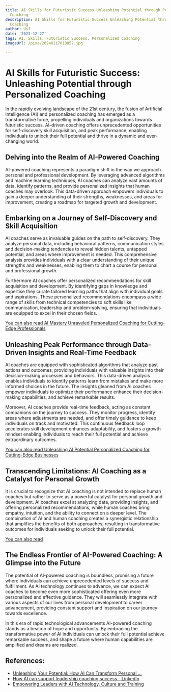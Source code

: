 ```yaml
---
title: AI Skills for Futuristic Success Unleashing Potential through Personalized
  Coaching
description: AI Skills for Futuristic Success Unleashing Potential through Personalized
  Coaching
author: Usf
date: '2023-12-27'
tags: AI, Skills, Futuristic Success, Personalized Coaching
imageUrl: /pixa/20240117013857.jpg

---
```

# AI Skills for Futuristic Success: Unleashing Potential through Personalized Coaching

In  the rapidly evolving landscape of the 21st century, the fusion of Artificial Intelligence (AI) and personalized coaching has emerged as a transformative force, propelling individuals and organizations  towards futuristic success. AI-driven  coaching  offers unprecedented opportunities  for self-discovery skill acquisition, and peak performance, enabling individuals to unlock their full potential and thrive in a  dynamic and ever-changing world.

## Delving into the Realm of AI-Powered  Coaching

AI-powered coaching represents a paradigm shift in the way we approach personal and professional  development. By leveraging  advanced  algorithms and machine learning techniques, AI coaches can  analyze vast amounts  of data, identify patterns, and provide  personalized insights that human coaches may overlook. This  data-driven approach empowers individuals to gain a deeper understanding of their strengths, weaknesses, and areas for  improvement, creating a roadmap for targeted growth and development.

## Embarking on a Journey of Self-Discovery and Skill Acquisition

AI coaches serve as  invaluable guides on the  path to self-discovery. They analyze personal data, including behavioral patterns, communication styles and decision-making tendencies to reveal hidden talents,  untapped potential,  and areas where improvement  is needed. This comprehensive analysis provides individuals with a clear understanding of their unique strengths and  weaknesses, enabling them to chart a course for personal and professional  growth.

Furthermore AI  coaches offer personalized recommendations for skill acquisition and development. By identifying gaps in knowledge and expertise they curate tailored learning paths that  align with  individual goals and aspirations. These personalized recommendations encompass a wide range of skills  from technical competencies to soft skills like communication, leadership  and  problem-solving, ensuring that individuals are equipped to excel in  their chosen fields.

[You can also read AI Mastery Unraveled Personalized Coaching for Cutting-Edge Professionals](AI%20Mastery%20Unraveled%20Personalized%20Coaching%20for%20Cutting-Edge%20Professionals)


## Unleashing Peak Performance through Data-Driven Insights and Real-Time Feedback

AI  coaches are equipped with  sophisticated algorithms that analyze past actions and outcomes, providing individuals with valuable insights into their decision-making processes and behaviors.  This data-driven  analysis  enables individuals to identify patterns learn from mistakes  and make more informed choices in the future. The insights gleaned from AI coaches empower individuals to optimize their performance enhance their decision-making capabilities, and achieve remarkable results.

Moreover,  AI coaches provide real-time feedback, acting as constant companions on the  journey to success. They monitor progress, identify areas where adjustments are needed, and offer timely guidance to keep individuals on track and motivated. This continuous feedback loop accelerates skill development enhances adaptability, and fosters a growth mindset enabling individuals to reach their full potential and achieve extraordinary outcomes.

[You can also  read Unleashing AI Potential  Personalized Coaching for Cutting-Edge Businesses](Unleashing%20AI%20Potential%20Personalized%20Coaching%20for%20Cutting-Edge%20Businesses)


## Transcending Limitations: AI Coaching as a Catalyst  for  Personal Growth

It  is crucial to recognize  that AI coaching is not intended to replace human coaches but rather to serve as a powerful catalyst for personal growth and development. AI coaches excel at  analyzing data, providing insights, and offering personalized recommendations,  while human coaches  bring empathy, intuition, and the ability to connect on a deeper level. The combination of AI  and human coaching creates a  synergistic relationship that  amplifies the benefits of both approaches, resulting in transformative outcomes for individuals seeking to unlock their full potential.

[You can also read ]()


## The Endless Frontier of AI-Powered Coaching: A  Glimpse into the Future

The potential  of AI-powered coaching is boundless, promising a future where individuals  can achieve unprecedented levels of success and  fulfillment. As AI  technology continues to  advance, we can expect  AI coaches to  become  even more sophisticated offering even more personalized  and effective guidance. They will seamlessly integrate with various  aspects of our lives from personal development to career advancement, providing  constant support and inspiration on our journey towards excellence.

In this era of  rapid technological advancements AI-powered coaching stands as a beacon of hope and opportunity.  By embracing the transformative power of AI individuals can unlock their full potential achieve remarkable success, and shape a future  where human capabilities are amplified and dreams are realized.

## References:
- [Unleashing Your Potential: How AI Can Transform Personal ...](https://www.linkedin.com/pulse/unleashing-your-potential-how-ai-can-transform-markus-haidt-)
- [How AI can support leadership coaching success - LinkedIn](https://www.linkedin.com/pulse/how-ai-can-support-leadership-coaching-success-span-msod-csm-acc)
- [Empowering Leaders with AI Technology, Culture and Training](https://www.unleash.ai/employee-experience-and-engagement/empowering-leaders-with-ai-technology-culture-and-training/)

